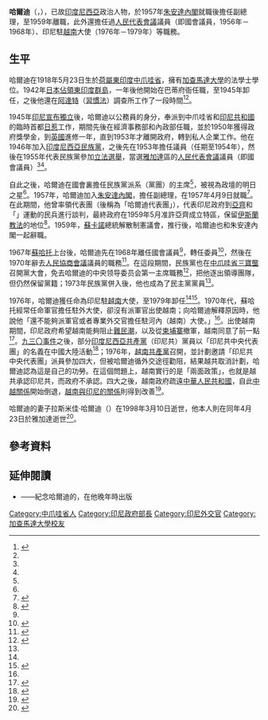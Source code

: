 {{Infobox officeholder
|name = 哈爾迪<br>{{lang|id|Hardi}}
|image = Hardi, Hasil Rakjat Memilih Tokoh-tokoh Parlemen (Hasil Pemilihan Umum Pertama - 1955) di Republik Indonesia, p56.jpg
|caption = （約於1955年拍攝）
|office = 印度尼西亞共和國副總理
| alongside    = [[伊达姆·哈立德|伊达姆·哈立德]]、[[约翰内斯·莱梅纳|约翰内斯·莱梅纳]]
| term_start   = 1957年4月9日
| term_end     = 1959年7月10日
|primeminister = [[朱安达|朱安达·卡塔维查亚]]
|office1 = [[人民代表會議|人民代表會議]]議員
|term_start1 = 1956年
|term_end1 = 1968年
|constituency1 = 雅加達
|office2 = 印尼駐[[越南|越南]]大使
|term_start2 = 1976年
|term_end2 = 1979年
|predecessor2 = 烏塞普·拉努維查亞	
|successor2 = 蘇達索諾
|birth_date = {{birth date|1918|5|23}}
|birth_place = [[荷屬東印度|荷屬東印度]][[中爪哇省|中爪哇省]]{{en-link|巴蒂縣|Pati Regency}}
|death_date = {{death date and age|1998|4|23|1918|5|23}}
|death_place = [[印度尼西亞|印尼]][[雅加達|雅加達]]
|party = [[印度尼西亞民族黨|印度尼西亞民族黨]]（1946年－1973年）<br>{{en-link|印度尼西亞民主黨|Indonesian Democratic Party}}（1973年－1998年）
}}
'''哈爾迪'''（{{lang-id|Hardi}}，{{bd|1918年|5月23日|1998年|4月23日|CatIdx=Hardi}}），已故[[印度尼西亞|印度尼西亞]]政治人物，於1957年[[朱安達內閣|朱安達內閣]]就職後擔任副總理，至1959年離職，此外還擔任過[[人民代表會議|人民代表會議]]議員（即國會議員，1956年－1968年）、印尼駐[[越南|越南]]大使（1976年－1979年）等職務。

== 生平 ==
哈爾迪在1918年5月23日生於[[荷屬東印度|荷屬東印度]][[中爪哇省|中爪哇省]]{{en-link|巴蒂縣|Pati Regency}}，擁有[[加查馬達大學|加查馬達大學]]的法學士學位。1942年[[荷屬東印度日佔時期|日本佔領東印度群島]]，一年後他開始在巴蒂府衙任職，至1945年卸任，之後他還在[[阿達特|阿達特]]（[[習慣法|習慣法]]）調查所工作了一段時間<ref name="hasil">{{cite book |last1=Parlaungan |title=Hasil Rakjat Memilih Tokoh-tokoh Parlemen (Hasil Pemilihan Umum Pertama - 1955) di Republik Indonesia |date=1956 |publisher=C.V. Gita |location=Jakarta |pages=56-57 |url=http://repositori.dpr.go.id/100/1/HASIL%20RAKYAT%20MEMILIH%20TOKOH-TOKOH%20PARLEMEN_1.pdf |ref=harv |language=id |access-date=2020-11-30 |archive-date=2019-07-23 |archive-url=https://web.archive.org/web/20190723141457/http://repositori.dpr.go.id/100/1/HASIL%20RAKYAT%20MEMILIH%20TOKOH-TOKOH%20PARLEMEN_1.pdf |dead-url=no }}</ref><ref name="anwar"/>。

1945年[[印度尼西亞獨立宣言|印尼宣布獨立]]後，哈爾迪以公務員的身分，奉派到中爪哇省和[[印度尼西亞共和國|印尼共和國]]的臨時首都[[日惹|日惹]]工作，期間先後在經濟事務部和內政部任職，並於1950年獲得政府獎學金，到[[英國|英國]]進修一年，直到1953年才離開政府，轉到私人企業工作。他在1946年加入[[印度尼西亞民族黨|印度尼西亞民族黨]]，之後先在1953年擔任{{en-link|雅加達省議會|Jakarta Regional People's Representative Council}}議員（任期至1954年），然後在1955年代表民族黨參加[[1955年印度尼西亞立法機構選舉|立法選舉]]，當選[[雅加達|雅加達]]區的[[人民代表會議|人民代表會議]]議員（即國會議員）<ref name="hasil"/><ref name="anwar"/>。

自此之後，哈爾迪在國會裏擔任民族黨派系（黨團）的主席<ref name="hasil"/>，被視為政壇的明日之星<ref name="anwar"/>。1957年，哈爾迪加入[[朱安達內閣|朱安達內閣]]，擔任副總理，在1957年4月9日就職<ref name=dpr>{{cite book|page=207 |last1=Sekretariat DPR-GR |ref=harv|title=Seperempat abad Dewan Perwakilan Rakjat Republik Indonesia |date=1970 |publisher=Sekretariat Dewan Perwakilan Rakyat Gotong Royong |url=https://books.google.com/books?id=OO4jAAAAMAAJ |language=id}}</ref>。在此期間，他曾率領代表團（後稱為「哈爾迪代表團」），代表印尼政府到[[亞齊|亞齊]]和「{{en-link|伊斯蘭之家|Darul Islam (Indonesia)}}」運動的民兵進行談判，最終政府在1959年5月准許亞齊成立特區，保留[[伊斯蘭教法|伊斯蘭教法]]的地位<ref>{{cite book |last1=Manan |first1=Teuku Abdul |title=Mahkamah Syar'iyah Aceh Dalam Politik Hukum Nasional |date=2018 |publisher=Kencana |isbn=978-602-422-300-7 |pages=161, 317 |url=https://books.google.com/books?id=Zb1jDwAAQBAJ&pg=PA317 |language=id}}</ref>。1959年，[[蘇卡諾|蘇卡諾]]總統解散制憲議會，推行{{en-link|有領導的民主體制|Guided Democracy in Indonesia}}後，哈爾迪也和朱安達內閣一起辭職。

1967年[[蘇哈托|蘇哈托]]上台後，哈爾迪先在1968年離任國會議員<ref name=dpr/>{{rp|695}}，轉任{{en-link|最高評議院|Supreme Advisory Council}}委員<ref>{{cite journal |last1=Ghazali |first1=Zulfikar |title=DPA dalam Sejarah Konstitusi Republik |journal=Jurnal Hukum & Pembangunan |location=Depok |publisher=Fakultas Hukum, Universitas Indonesia |date=1986 |volume=16 |issue=5 |pages=465–466 |doi=10.21143/jhp.vol16.no5.1216 |url=http://jhp.ui.ac.id/index.php/home/article/view/1216 |accessdate=2021-01-24 |issn=2503-1465 |language=id |archive-date=2020-07-30 |archive-url=https://web.archive.org/web/20200730074229/http://jhp.ui.ac.id/index.php/home/article/view/1216 |dead-url=no }}</ref>，然後在1970年辭去[[人民協商會議|人民協商會議]]議員的職務<ref>{{cite news |title=Hardi SH Undurkan Diri Dari MPRS |url=http://www.kompasdata.id/Search/NewsDetail/19700998 |accessdate=2020-09-05 |work=Kompas |date=1970-08-21 |language=id |subscription=yes}}</ref>。在這段期間，民族黨也在[[中爪哇省|中爪哇省]][[三寶壟|三寶壟]]召開黨大會，免去哈爾迪的中央领导委员会第一主席職務<ref>{{cite book |title=Asian Profile |date=1975 |publisher=Asian Research Service |page=435 |url=https://books.google.com/books?id=OLlBAAAAYAAJ}}</ref>，把他逐出領導團隊，但仍然保留黨籍；1973年民族黨併入{{en-link|印度尼西亞民主黨|Indonesian Democratic Party}}後，他也成為了民主黨黨員<ref name="anwar"/>。

1976年，哈爾迪獲任命為印尼駐[[越南|越南]]大使，至1979年卸任<ref name="anwar"/><ref>{{cite news |title=DPA Melepaskan Hardi SH untuk Duduki Jabatannya yang Baru |url=http://www.kompasdata.id/Search/NewsDetail/19378599 |accessdate=2020-09-05 |work=Kompas |date=1976-04-05 |language=id |subscription=yes}}</ref>。1970年代，蘇哈托經常任命軍官擔任駐外大使，卻沒有派軍官出使越南；向哈爾迪解釋原因時，他說他「還不能夠派軍官或者專業外交官擔任駐河內（越南）大使。」<ref name="ivrus"/>{{rp|334}}。出使越南期間，印尼政府希望越南能夠阻止[[越南船民|難民潮]]，以及從[[柬埔寨|柬埔寨]]撤軍，越南同意了前一點<ref>{{cite book |last1=Studies |first1=Institute of Southeast Asian |title=Trends in Indonesia, II: Proceedings and Background Paper |publisher=NUS Press |isbn=978-9971-69-039-7 |page=46 |url=https://books.google.com/books?id=eN9nKpm_mLgC&pg=PA46 |language=en}}</ref>。[[九三〇事件|九三〇事件]]之後，部分[[印度尼西亞共產黨|印度尼西亞共產黨]]（印尼共）黨員以「印尼共中央代表團」的名義在中國大陸活動<ref>{{cite journal |author1=高艳杰 |author2=王世圆 |title=印度尼西亚共产党兴衰研究 |journal=当代世界与社会主义 |location=北京市 |publisher=中央党史和文献研究院 |year=2017 |issue=4 |pages=74-75 |issn=1005-6505}}</ref>；1976年，[[越南共產黨|越南共產黨]]召開{{vi-link|越南共產黨第四次全國代表大會|Đại hội Đảng Cộng sản Việt Nam IV|第四次全國代表大會}}，並計劃邀請「印尼共中央代表團」派員參加四大，但被哈爾迪循外交途徑勸阻，結果越共取消計劃，哈爾迪認為這是自己的功勞。在這個問題上，越南實行的是「兩面政策」，也就是越共承認印尼共，而政府不承認。四大之後，越南政府疏遠[[中華人民共和國|中華人民共和國]]，自此[[中越關係|中越關係]]開始倒退，[[印度尼西亞－越南關係|越南與印尼的關係]]則得到改善<ref name="ivrus">{{cite journal |last1=Suryadinata |first1=Leo |author-link= |title=Indonesia-Vietnam Relations Under Soeharto |journal=Contemporary Southeast Asia |date=1991 |volume=12 |issue=4 |pages=331–346 |url=https://www.jstor.org/stable/pdf/42707633.pdf |issn=0129-797X}}</ref>{{rp|334-335}}。

哈爾迪的妻子拉斯米佳·哈爾迪（{{lang|id|Lasmidjah Hardi}}）在1998年3月10日逝世，他本人則在同年4月23日於雅加達逝世<ref name="anwar">{{cite news |last1=Anwar |first1=Rosihan |title="In Memoriam" Hardi SH |url=http://www.kompasdata.id/Search/NewsDetail/18340369 |accessdate=2020-09-04 |work=Kompas |date=1998-05-02 |language=id |subscription=yes}}</ref>。

==參考資料==
{{reflist|2}}

== 延伸閱讀 ==
*{{cite book |title=Hardi, S.H. 70 tahun, 23 Mei 1918-1988 |date=1988 |publisher=Yayasan Idayu |url=https://www.google.com/books/edition/Hardi_S_H_70_tahun_23_Mei_1918_1988/ok0oAAAAMAAJ |language=id}}——紀念哈爾迪的{{en-link|紀念文集|Festschrift|文集}}，在他晚年時出版
{{portal bar|人物|東南亞|政治|國際關係}}
{{Authority control}}

{{DEFAULTSORT:Hardi}}
[[Category:中爪哇省人|Category:中爪哇省人]]
[[Category:印尼政府部長|Category:印尼政府部長]]
[[Category:印尼外交官|Category:印尼外交官]]
[[Category:加查馬達大學校友|Category:加查馬達大學校友]]